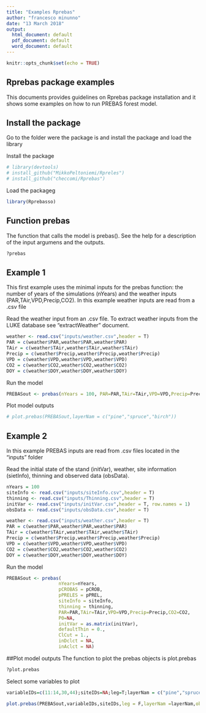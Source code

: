 ```yaml
---
title: "Examples Rprebas"
author: "francesco minunno"
date: "13 March 2018"
output:
  html_document: default
  pdf_document: default
  word_document: default
---
```


```r
knitr::opts_chunk$set(echo = TRUE)
```

## Rprebas package examples

This documents provides guidelines on Rprebas package installation and it shows some examples on how to run PREBAS forest model. 



## Install the package

Go to the folder were the package is and install the package and load the library

Install the package
```r
# library(devtools)
# install_github("MikkoPeltoniemi/Rpreles")
# install_github("checcomi/Rprebas")
```

Load the packageg
```r
library(Rprebasso)
```


## Function prebas

The function that calls the model is prebas(). See the help for a description of the input argumens and the outputs.


```r
?prebas
```

## Example 1

This first example uses the minimal inputs for the prebas function: the number of years of the simulations (nYears) and the weather inputs (PAR,TAir,VPD,Precip,CO2).
In this example weather inputs are read from a .csv file


Read the weather input from an .csv file. To extract weather inputs from the LUKE database see "extractWeather" document.

```r
weather <- read.csv("inputs/weather.csv",header = T)
PAR = c(weather$PAR,weather$PAR,weather$PAR)
TAir = c(weather$TAir,weather$TAir,weather$TAir)
Precip = c(weather$Precip,weather$Precip,weather$Precip)
VPD = c(weather$VPD,weather$VPD,weather$VPD)
CO2 = c(weather$CO2,weather$CO2,weather$CO2)
DOY = c(weather$DOY,weather$DOY,weather$DOY)
```

Run the model
```r
PREBASout <- prebas(nYears = 100, PAR=PAR,TAir=TAir,VPD=VPD,Precip=Precip,CO2=CO2)
```

Plot model outputs
```r
# plot.prebas(PREBASout,layerNam = c("pine","spruce","birch"))
```



## Example 2

In this example PREBAS inputs are read from .csv files located in the "inputs" folder

Read the initial state of the stand (initVar), weather, site information (sietInfo), thinning and observed data (obsData).

```r
nYears = 100
siteInfo <- read.csv("inputs/siteInfo.csv",header = T)
thinning <- read.csv("inputs/Thinning.csv",header = T)
initVar <- read.csv("inputs/initVar.csv",header = T, row.names = 1)
obsData <- read.csv("inputs/obsData.csv",header = T)

weather <- read.csv("inputs/weather.csv",header = T)
PAR = c(weather$PAR,weather$PAR,weather$PAR)
TAir = c(weather$TAir,weather$TAir,weather$TAir)
Precip = c(weather$Precip,weather$Precip,weather$Precip)
VPD = c(weather$VPD,weather$VPD,weather$VPD)
CO2 = c(weather$CO2,weather$CO2,weather$CO2)
DOY = c(weather$DOY,weather$DOY,weather$DOY)
```


Run the model
```r
PREBASout <- prebas(
                   nYears=nYears,
                   pCROBAS = pCROB,
                   pPRELES = pPREL,
                   siteInfo = siteInfo,
                   thinning = thinning,
                   PAR=PAR,TAir=TAir,VPD=VPD,Precip=Precip,CO2=CO2,
                   P0=NA,
                   initVar = as.matrix(initVar),
                   defaultThin = 0.,
                   ClCut = 1.,
                   inDclct = NA,
                   inAclct = NA)
```


##Plot model outputs
The function to plot the prebas objects is plot.prebas
```r
?plot.prebas
```


Select some variables to plot 

```r
variableIDs=c(11:14,30,44);siteIDs=NA;leg=T;layerNam = c("pine","spruce","birch")

plot.prebas(PREBASout,variableIDs,siteIDs,leg = F,layerNam =layerNam,obsData = obsData)
```


